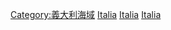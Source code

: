 {{Commonscat|Straits of Italy}}

[[Category:義大利海域|Category:義大利海域]]
[[Category:各國海峽|Italia]]
[[Category:歐洲海峽|Italia]]
[[Category:地中海海峽|Italia]]